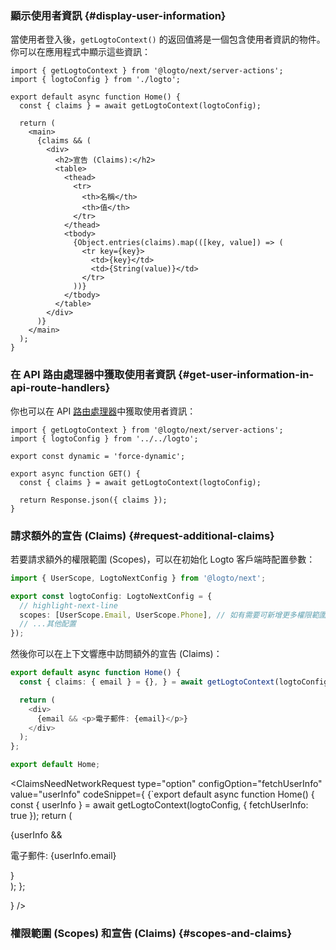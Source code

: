 

### 顯示使用者資訊 \{#display-user-information}

當使用者登入後，`getLogtoContext()` 的返回值將是一個包含使用者資訊的物件。你可以在應用程式中顯示這些資訊：

```tsx title="app/page.tsx"
import { getLogtoContext } from '@logto/next/server-actions';
import { logtoConfig } from './logto';

export default async function Home() {
  const { claims } = await getLogtoContext(logtoConfig);

  return (
    <main>
      {claims && (
        <div>
          <h2>宣告 (Claims):</h2>
          <table>
            <thead>
              <tr>
                <th>名稱</th>
                <th>值</th>
              </tr>
            </thead>
            <tbody>
              {Object.entries(claims).map(([key, value]) => (
                <tr key={key}>
                  <td>{key}</td>
                  <td>{String(value)}</td>
                </tr>
              ))}
            </tbody>
          </table>
        </div>
      )}
    </main>
  );
}
```

### 在 API 路由處理器中獲取使用者資訊 \{#get-user-information-in-api-route-handlers}

你也可以在 API [路由處理器](https://nextjs.org/docs/app/building-your-application/routing/route-handlers)中獲取使用者資訊：

```tsx title="app/api/profile/route.ts"
import { getLogtoContext } from '@logto/next/server-actions';
import { logtoConfig } from '../../logto';

export const dynamic = 'force-dynamic';

export async function GET() {
  const { claims } = await getLogtoContext(logtoConfig);

  return Response.json({ claims });
}
```

### 請求額外的宣告 (Claims) \{#request-additional-claims}

<FindUserInfoMissing method="getLogtoContext" />

<ScopesAndClaimsIntroduction />

若要請求額外的權限範圍 (Scopes)，可以在初始化 Logto 客戶端時配置參數：

```ts title="app/logto.ts"
import { UserScope, LogtoNextConfig } from '@logto/next';

export const logtoConfig: LogtoNextConfig = {
  // highlight-next-line
  scopes: [UserScope.Email, UserScope.Phone], // 如有需要可新增更多權限範圍
  // ...其他配置
});
```

然後你可以在上下文響應中訪問額外的宣告 (Claims)：

```ts title="app/page.tsx"
export default async function Home() {
  const { claims: { email } = {}, } = await getLogtoContext(logtoConfig);

  return (
    <div>
      {email && <p>電子郵件: {email}</p>}
    </div>
  );
};

export default Home;
```

<ClaimsNeedNetworkRequest
  type="option"
  configOption="fetchUserInfo"
  value="userInfo"
  codeSnippet={
    <CodeBlock language="ts" title="app/page.tsx">{`export default async function Home() {
  const { userInfo } = await getLogtoContext(logtoConfig, { fetchUserInfo: true });
  return (
    <div>
      {userInfo && <p>電子郵件: {userInfo.email}</p>}
    </div>
  );
};

  }
/>

### 權限範圍 (Scopes) 和宣告 (Claims) \{#scopes-and-claims}

<ScopesAndClaims />
